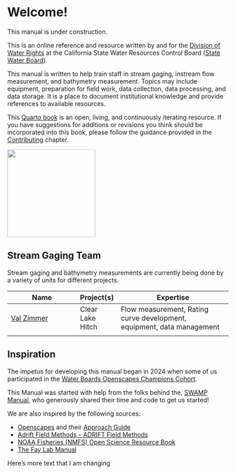 # Welcome! {.unnumbered}

This manual is under construction.

This is an online reference and resource written by and for the [Division of Water Rights](https://www.waterboards.ca.gov/waterrights/) at the California State Water Resources Control Board ([State Water Board](https://www.waterboards.ca.gov/)).

This manual is written to help train staff in stream gaging, instream flow measurement, and bathymetry measurement. Topics may include equipment, preparation for field work, data collection, data processing, and data storage. It is a place to document institutional knowledge and provide references to available resources.

This [Quarto book](https://quarto.org/docs/books) is an open, living, and continuously iterating resource. If you have suggestions for additions or revisions you think should be incorporated into this book, please follow the guidance provided in the [Contributing](https://cawaterboarddatacenter.github.io/StreamGage-Manual/contribute.html) chapter.

![](images/logo-transparent.png){width="200"}

## Stream Gaging Team

Stream gaging and bathymetry measurements are currently being done by a variety of units for different projects.

| Name                                        | Project(s)       | Expertise                                                              |
|---------------------------------------------|------------------|------------------------------------------------------------------------|
| [Val Zimmer]((https://github.com/vlzimmer)) | Clear Lake Hitch | Flow measurement, Rating curve development, equipment, data management |
|                                             |                  |                                                                        |

## Inspiration

The impetus for developing this manual began in 2024 when some of us participated in the [Water Boards Openscapes Champions Cohort](https://cawaterboarddatacenter.github.io/swrcb-openscapes/cohorts/swrcb_2024F.html).

This Manual was started with help from the folks behind the, [SWAMP Manual](https://cawaterboarddatacenter.github.io/swamp-manual/), who generously shared their time and code to get us started!

We are also inspired by the following sources:

-   [Openscapes](https://www.openscapes.org/) and their [Approach Guide](https://openscapes.github.io/approach-guide/)
-   [Adrift Field Methods – ADRIFT Field Methods](https://sael-swfsc.github.io/adrift-field-methods/)
-   [NOAA Fisheries (NMFS) Open Science Resource Book](https://nmfs-opensci.github.io/ResourceBook/)
-   [The Fay Lab Manual](https://thefaylab.github.io/lab-manual/)

Here's more text that I am changing


